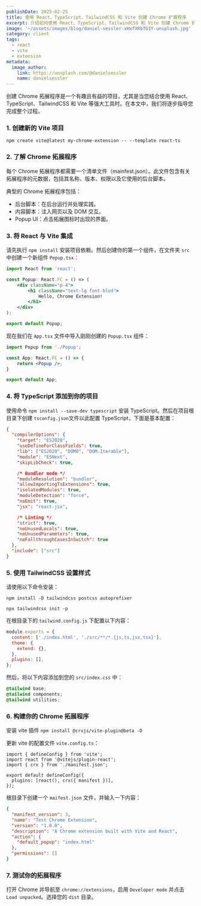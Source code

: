 ```yaml
---
publishDate: 2025-02-25
title: 使用 React、TypeScript、TailwindCSS 和 Vite 创建 Chrome 扩展程序
excerpt: 介绍如何使用 React、TypeScript、TailwindCSS 和 Vite 创建 Chrome 扩展程序。
image: '~/assets/images/blog/daniel-sessler-xHxfXRbTG1Y-unsplash.jpg'
category: client
tags:
  - react
  - vite
  - extension
metadata:
  image_author:
    link: https://unsplash.com/@danielsessler
    name: danielsessler
---
```


创建 Chrome 拓展程序是一个有趣且有益的项目，尤其是当您结合使用 React、TypeScript、TailwindCSS 和 Vite 等强大工具时。在本文中，我们将逐步指导您完成整个过程。

### 1. 创建新的 Vite 项目

`npm create vite@latest my-chrome-extension -- --template react-ts`

### 2. 了解 Chrome 拓展程序

每个 Chrome 拓展程序都需要一个清单文件（mainfest.json）。此文件包含有关拓展程序的元数据，包括其名称、版本、权限以及它使用的后台脚本。

典型的 Chrome 拓展程序包括：

- 后台脚本：在后台运行并处理实践。
- 内容脚本：注入网页以及 DOM 交互。
- Popup UI：点击拓展图标时出现的界面。

### 3. 将 React 与 Vite 集成

请先执行 `npm install` 安装项目依赖。然后创建你的第一个组件，在文件夹 `src` 中创建一个新组件 `Popup.tsx`：

```jsx
import React from 'react';

const Popup: React.FC = () => (
    <div className="p-4">
        <h1 className="text-lg font-blod">
            Hello, Chrome Extension!
        </h1>
    </div>
);

export default Popup;
```

现在我们在 `App.tsx` 文件中导入刚刚创建的 `Popup.tsx` 组件：

```jsx
import Popup from './Popup';

const App: React.FC = () => {
    return <Popup />;
}

export default App;
```

### 4. 将 TypeScript 添加到你的项目

使用命令 `npm install --save-dev typescript` 安装 TypeScript。然后在项目根目录下创建 `tsconfig.json`文件以此配置 TypeScript，下面是基本配置：

```json
{
  "compilerOptions": {
    "target": "ES2020",
    "useDefineForClassFields": true,
    "lib": ["ES2020", "DOM0", "DOM.Iterable"],
    "module": "ESNext",
    "skipLibCheck": true,

    /* Bundler mode */
    "moduleResolution": "bundler",
    "allowImportingTsExtensions": true,
    "isolatedModules": true,
    "moduleDetection": "force",
    "noEmit": true,
    "jsx": "react-jsx",

    /* Linting */
    "strict": true,
    "noUnusedLocals": true,
    "noUnusedParameters": true,
    "noFallthroughCasesInSwitch": true
  },
  "include": ["src"]
}
```

### 5. 使用 TailwindCSS 设置样式

请使用以下命令安装：

```shell
npm install -D tailwindcss postcss autoprefixer

npx tailwindcss init -p
```

在根目录下的 `tailwind.config.js` 下配置以下内容：

```javascript
module.exports = {
  content: ['./index.html', './src/**/*.{js,ts,jsx,tsx}'],
  theme: {
    extend: {},
  },
  plugins: [],
};
```

然后，将以下内容添加到您的 `src/index.css` 中：

```css
@tailwind base;
@tailwind components;
@tailwind utilities;
```

### 6. 构建你的 Chrome 拓展程序

安装 vite 插件 `npm install @crxjs/vite-plugin@beta -D`

更新 vite 的配置文件 `vite.config.ts`：

```tsx
import { defineConfig } from 'vite';
import react from '@vitejs/plugin-react';
import { crx } from './manifest.json';

export default defineConfig({
  plugins: [react(), crx({ manifest })],
});
```

根目录下创建一个 `maifest.json` 文件，并输入一下内容：

```json
{
  "manifest_version": 3,
  "name": "Test Chrome Extension",
  "version": "1.0.0",
  "description": "A Chrome extension built with Vite and React",
  "action": {
    "default_popup": "index.html"
  },
  "permissions": []
}
```

### 7. 测试你的拓展程序

打开 Chrome 并导航至 `chrome://extensions`，启用 `Developer mode` 并点击 `Load unpacked`。选择您的 `dist` 目录。
